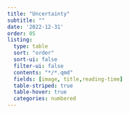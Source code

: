 ```yaml
---
title: "Uncertainty"
subtitle: ""
date: '2022-12-31'
order: 05
listing:
  type: table
  sort: "order"
  sort-ui: false
  filter-ui: false
  contents: "*/*.qmd"
  fields: [image, title,reading-time]
  table-striped: true
  table-hover: true
  categories: numbered
---
```


